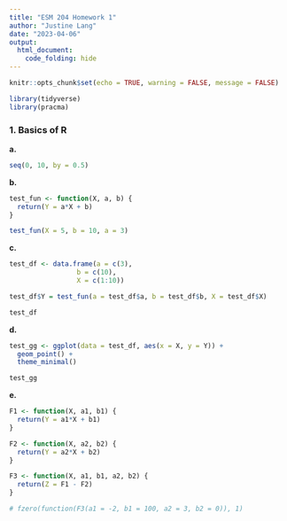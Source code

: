```yaml
---
title: "ESM 204 Homework 1"
author: "Justine Lang"
date: "2023-04-06"
output: 
  html_document: 
    code_folding: hide
---
```


```r
knitr::opts_chunk$set(echo = TRUE, warning = FALSE, message = FALSE)

library(tidyverse)
library(pracma)
```


### 1. Basics of R

**a.** 

```r
seq(0, 10, by = 0.5)
```


**b.**

```r
test_fun <- function(X, a, b) {
  return(Y = a*X + b)
}
```

```r
test_fun(X = 5, b = 10, a = 3)
```


**c.**

```r
test_df <- data.frame(a = c(3),
                 b = c(10),
                 X = c(1:10))

test_df$Y = test_fun(a = test_df$a, b = test_df$b, X = test_df$X)
```

```r
test_df
```



**d.**

```r
test_gg <- ggplot(data = test_df, aes(x = X, y = Y)) +
  geom_point() +
  theme_minimal()

test_gg
```



**e.**

```r
F1 <- function(X, a1, b1) {
  return(Y = a1*X + b1)
}

F2 <- function(X, a2, b2) {
  return(Y = a2*X + b2)
}
```

```r
F3 <- function(X, a1, b1, a2, b2) {
  return(Z = F1 - F2)
}
```

```r
# fzero(function(F3(a1 = -2, b1 = 100, a2 = 3, b2 = 0)), 1)
```









